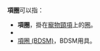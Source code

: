 '''項圈'''可以指：

* '''項圈'''，掛在[[寵物|寵物]][[頸項|頸項]]上的[[圈|圈]]。
* {{link-en|项圈型项链|Choker}}
* [[項圈_(BDSM)|項圈 (BDSM)]]，BDSM用具。

{{disambig|CAT=二字消歧義}}